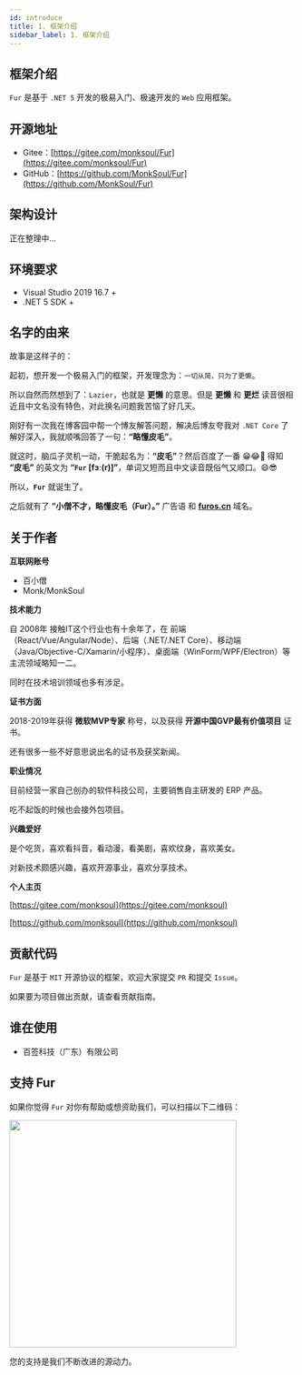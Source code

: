 ```yaml
---
id: introduce
title: 1. 框架介绍
sidebar_label: 1. 框架介绍
---
```


## 框架介绍

`Fur` 是基于 `.NET 5` 开发的极易入门、极速开发的 `Web` 应用框架。

## 开源地址

- Gitee：[https://gitee.com/monksoul/Fur](https://gitee.com/monksoul/Fur)
- GitHub：[https://github.com/MonkSoul/Fur](https://github.com/MonkSoul/Fur)

## 架构设计

正在整理中...

## 环境要求

- Visual Studio 2019 16.7 +
- .NET 5 SDK +

## 名字的由来

故事是这样子的：

起初，想开发一个极易入门的框架，开发理念为：`一切从简，只为了更懒`。

所以自然而然想到了：`Lazier`，也就是 **更懒** 的意思。但是 **更懒** 和 **更烂** 读音很相近且中文名没有特色，对此换名问题我苦恼了好几天。

刚好有一次我在博客园中帮一个博友解答问题，解决后博友夸我对 `.NET Core` 了解好深入，我就顺嘴回答了一句：**“略懂皮毛”**。

就这时，脑瓜子灵机一动，干脆起名为：**“皮毛”**？然后百度了一番 😁😂🤣 得知 **“皮毛”** 的英文为 **“`Fur` [fɜː(r)]”**，单词又短而且中文读音既俗气又顺口。😄😎

所以，**`Fur`** 就诞生了。

之后就有了 **“小僧不才，略懂皮毛（Fur）。”** 广告语 和 **[furos.cn](https://furos.cn)** 域名。

## 关于作者

**互联网账号**

- 百小僧
- Monk/MonkSoul

**技术能力**

自 2008年 接触IT这个行业也有十余年了，在 前端（React/Vue/Angular/Node）、后端（.NET/.NET Core）、移动端（Java/Objective-C/Xamarin/小程序）、桌面端（WinForm/WPF/Electron）等主流领域略知一二。

同时在技术培训领域也多有涉足。

**证书方面**

2018-2019年获得 **微软MVP专家** 称号，以及获得 **开源中国GVP最有价值项目** 证书。

还有很多一些不好意思说出名的证书及获奖新闻。

**职业情况**

目前经营一家自己创办的软件科技公司，主要销售自主研发的 ERP 产品。

吃不起饭的时候也会接外包项目。

**兴趣爱好**

是个吃货，喜欢看抖音，看动漫，看美剧，喜欢纹身，喜欢美女。

对新技术颇感兴趣，喜欢开源事业，喜欢分享技术。

**个人主页**

[https://gitee.com/monksoul](https://gitee.com/monksoul)

[https://github.com/monksoul](https://github.com/monksoul)

## 贡献代码

`Fur` 是基于 `MIT` 开源协议的框架，欢迎大家提交 `PR` 和提交 `Issue`。

如果要为项目做出贡献，请查看贡献指南。

## 谁在使用

- 百签科技（广东）有限公司

## 支持 Fur

如果你觉得 `Fur` 对你有帮助或想资助我们，可以扫描以下二维码：


<img src={skmUrl} height="400" />

您的支持是我们不断改进的源动力。